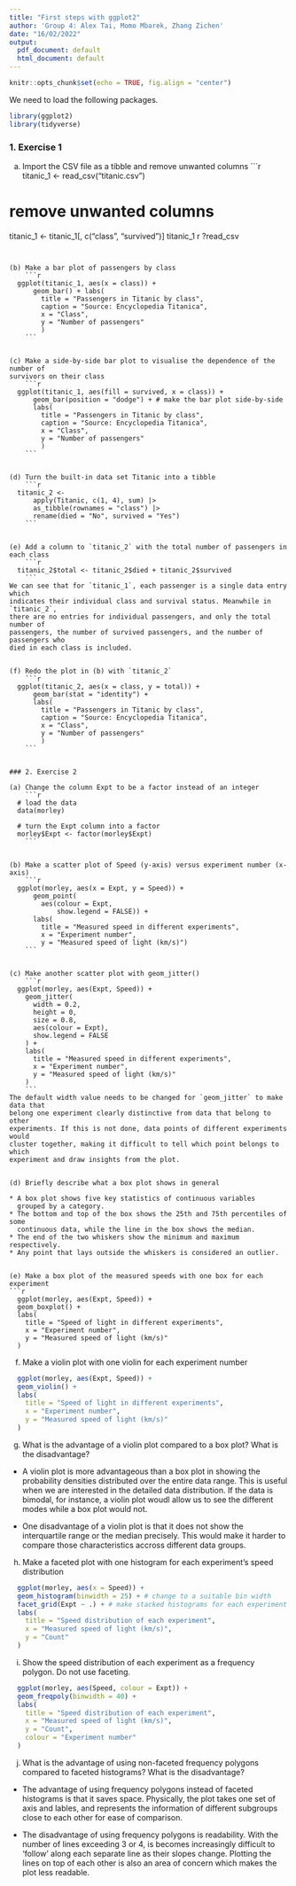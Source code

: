 ```yaml
---
title: "First steps with ggplot2"
author: 'Group 4: Alex Tai, Momo Mbarek, Zhang Zichen'
date: "16/02/2022"
output:
  pdf_document: default
  html_document: default
---
```


```r
knitr::opts_chunk$set(echo = TRUE, fig.align = "center")
```


We need to load the following packages.
```r
library(ggplot2)
library(tidyverse)
```


### 1. Exercise 1 

(a) Import the CSV file as a tibble and remove unwanted columns
    ```r
titanic_1 <- read_csv("titanic.csv")

# remove unwanted columns
titanic_1 <- titanic_1[, c("class", "survived")]
titanic_1
    ```
```r
?read_csv
```


(b) Make a bar plot of passengers by class
    ```r
  ggplot(titanic_1, aes(x = class)) +
      geom_bar() + labs(
        title = "Passengers in Titanic by class",
        caption = "Source: Encyclopedia Titanica",
        x = "Class",
        y = "Number of passengers"
        )
    ```


(c) Make a side-by-side bar plot to visualise the dependence of the number of 
survivors on their class
    ```r
  ggplot(titanic_1, aes(fill = survived, x = class)) +
      geom_bar(position = "dodge") + # make the bar plot side-by-side
      labs(
        title = "Passengers in Titanic by class",
        caption = "Source: Encyclopedia Titanica",
        x = "Class",
        y = "Number of passengers"
        )
    ```


(d) Turn the built-in data set Titanic into a tibble
    ```r
  titanic_2 <-
      apply(Titanic, c(1, 4), sum) |>
      as_tibble(rownames = "class") |>
      rename(died = "No", survived = "Yes")
    ```


(e) Add a column to `titanic_2` with the total number of passengers in each class
    ```r
  titanic_2$total <- titanic_2$died + titanic_2$survived
    ```
We can see that for `titanic_1`, each passenger is a single data entry which
indicates their individual class and survival status. Meanwhile in `titanic_2`,
there are no entries for individual passengers, and only the total number of 
passengers, the number of survived passengers, and the number of passengers who 
died in each class is included. 


(f) Redo the plot in (b) with `titanic_2`
    ```r
  ggplot(titanic_2, aes(x = class, y = total)) +
      geom_bar(stat = "identity") +
      labs(
        title = "Passengers in Titanic by class",
        caption = "Source: Encyclopedia Titanica",
        x = "Class",
        y = "Number of passengers"
        )
    ```


### 2. Exercise 2

(a) Change the column Expt to be a factor instead of an integer
    ```r
  # load the data
  data(morley)

  # turn the Expt column into a factor
  morley$Expt <- factor(morley$Expt)
    ```


(b) Make a scatter plot of Speed (y-axis) versus experiment number (x-axis)
    ```r
  ggplot(morley, aes(x = Expt, y = Speed)) + 
      geom_point(
        aes(colour = Expt, 
            show.legend = FALSE)) +
      labs(
        title = "Measured speed in different experiments",
        x = "Experiment number",
        y = "Measured speed of light (km/s)")
    ```


(c) Make another scatter plot with geom_jitter()
    ```r
  ggplot(morley, aes(Expt, Speed)) +
    geom_jitter(
      width = 0.2,
      height = 0,
      size = 0.8,
      aes(colour = Expt),
      show.legend = FALSE
    ) +
    labs(
      title = "Measured speed in different experiments",
      x = "Experiment number",
      y = "Measured speed of light (km/s)"
    )
    ```
The default width value needs to be changed for `geom_jitter` to make data that
belong one experiment clearly distinctive from data that belong to other
experiments. If this is not done, data points of different experiments would 
cluster together, making it difficult to tell which point belongs to which
experiment and draw insights from the plot.


(d) Briefly describe what a box plot shows in general

* A box plot shows five key statistics of continuous variables 
  grouped by a category. 
* The bottom and top of the box shows the 25th and 75th percentiles of some
  continuous data, while the line in the box shows the median.
* The end of the two whiskers show the minimum and maximum respectively. 
* Any point that lays outside the whiskers is considered an outlier. 


(e) Make a box plot of the measured speeds with one box for each experiment
```r
  ggplot(morley, aes(Expt, Speed)) + 
  geom_boxplot() +
  labs(
    title = "Speed of light in different experiments",
    x = "Experiment number",
    y = "Measured speed of light (km/s)"
  )
```

(f) Make a violin plot with one violin for each experiment number
```r
  ggplot(morley, aes(Expt, Speed)) + 
  geom_violin() +
  labs(
    title = "Speed of light in different experiments",
    x = "Experiment number",
    y = "Measured speed of light (km/s)"
  )
```


(g) What is the advantage of a violin plot compared to a box plot? What is the 
disadvantage?

* A violin plot is more advantageous than a box plot in showing the probability
  densities distributed over the entire data range. This is useful when we are
  interested in the detailed data distribution. If the data is bimodal, for
  instance, a violin plot woudl allow us to see the different modes while a
  box plot would not.

* One disadvantage of a violin plot is that it does not show the interquartile
  range or the median precisely. This would make it harder to compare those
  characteristics accross different data groups. 


(h) Make a faceted plot with one histogram for each experiment’s speed 
distribution
```r
  ggplot(morley, aes(x = Speed)) +
  geom_histogram(binwidth = 25) + # change to a suitable bin width
  facet_grid(Expt ~ .) + # make stacked histograms for each experiment number
  labs(
    title = "Speed distribution of each experiment",
    x = "Measured speed of light (km/s)",
    y = "Count"
  )
```

(i) Show the speed distribution of each experiment as a frequency polygon. Do 
not use faceting.

```r
  ggplot(morley, aes(Speed, colour = Expt)) + 
  geom_freqpoly(binwidth = 40) + 
  labs(
    title = "Speed distribution of each experiment",
    x = "Measured speed of light (km/s)",
    y = "Count",
    colour = "Experiment number"
  )
```

(j) What is the advantage of using non-faceted frequency polygons compared to 
faceted histograms? What is the disadvantage?

* The advantage of using frequency polygons instead of faceted histograms is
  that it saves space. Physically, the plot takes one set of axis and lables,
  and represents the information of different subgroups close to each other for
  ease of comparison.

* The disadvantage of using frequency polygons is readability. With the number of
  lines exceeding 3 or 4, is becomes increasingly difficult to 'follow' along each
  separate line as their slopes change. Plotting the lines on top of each other is
  also an area of concern which makes the plot less readable.



